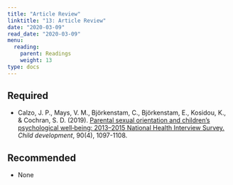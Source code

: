 ```yaml
---
title: "Article Review"
linktitle: "13: Article Review"
date: "2020-03-09"
read_date: "2020-03-09"
menu:
  reading:
    parent: Readings
    weight: 13
type: docs
---
```


## Required

- <i class="fas fa-book"></i> Calzo, J. P., Mays, V. M., Björkenstam, C., Björkenstam, E., Kosidou, K., & Cochran, S. D. (2019). [Parental sexual orientation and children's psychological well‐being: 2013–2015 National Health Interview Survey.](https://srcd-onlinelibrary-wiley-com.libproxy.smith.edu/doi/full/10.1111/cdev.12989) *Child development*, 90(4), 1097-1108. 

## Recommended

- None